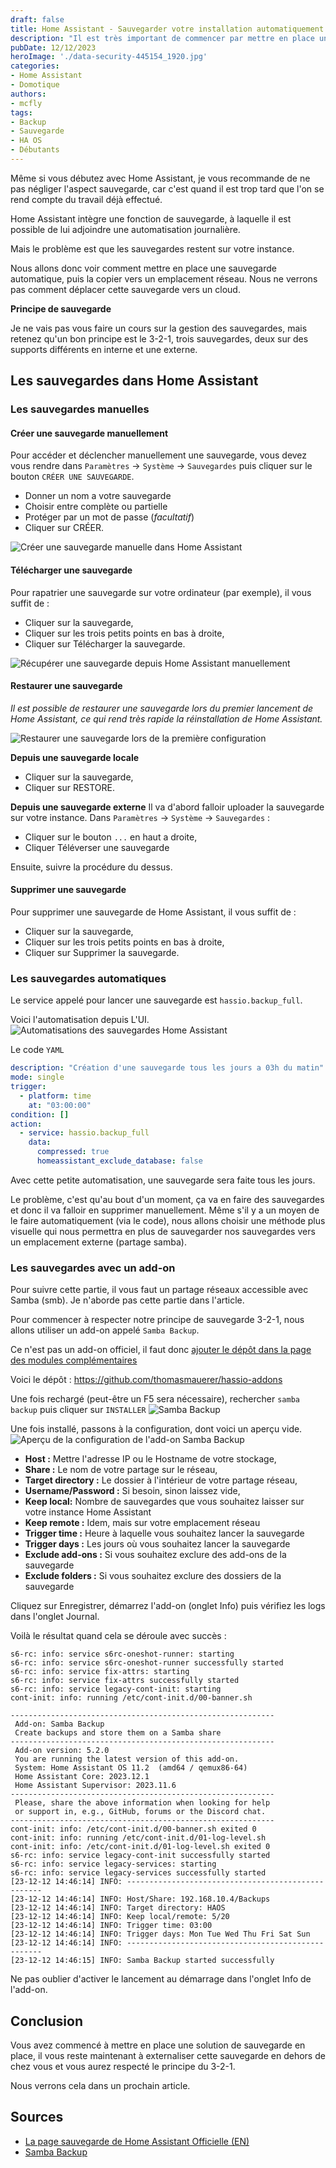 ```yaml
---
draft: false
title: Home Assistant - Sauvegarder votre installation automatiquement
description: "Il est très important de commencer par mettre en place une sauvegarde automatique de votre installation, pour ne pas avoir à tout recommencer. C'est ce que nous allons voir dans cet article"
pubDate: 12/12/2023
heroImage: './data-security-445154_1920.jpg'
categories: 
- Home Assistant
- Domotique
authors: 
- mcfly
tags:
- Backup
- Sauvegarde
- HA OS
- Débutants
---
```


Même si vous débutez avec Home Assistant, je vous recommande de ne pas négliger l'aspect sauvegarde, car c'est quand il est trop tard que l'on se rend compte du travail déjà effectué.

Home Assistant intègre une fonction de sauvegarde, à laquelle il est possible de lui adjoindre une automatisation journalière.

Mais le problème est que les sauvegardes restent sur votre instance.

Nous allons donc voir comment mettre en place une sauvegarde automatique, puis la copier vers un emplacement réseau. Nous ne verrons pas comment déplacer cette sauvegarde vers un cloud.

**Principe de sauvegarde**

Je ne vais pas vous faire un cours sur la gestion des sauvegardes, mais retenez qu'un bon principe est le 3-2-1, trois sauvegardes, deux sur des supports différents en interne et une externe.

## Les sauvegardes dans Home Assistant
### Les sauvegardes manuelles
#### Créer une sauvegarde manuellement
Pour accéder et déclencher manuellement une sauvegarde, vous devez vous rendre dans `Paramètres` -> `Système` -> `Sauvegardes` puis cliquer sur le bouton `CRÉER UNE SAUVEGARDE`.

* Donner un nom a votre sauvegarde
* Choisir entre complète ou partielle
* Protéger par un mot de passe (*facultatif*)
* Cliquer sur CRÉER.

![Créer une sauvegarde manuelle dans Home Assistant](./img/creer_sauvegarde_manuelle_home_assistant.gif "Créer une sauvegarde manuelle dans Home Assistant")

#### Télécharger une sauvegarde
Pour rapatrier une sauvegarde sur votre ordinateur (par exemple), il vous suffit de :
* Cliquer sur la sauvegarde,
* Cliquer sur les trois petits points en bas à droite,
* Cliquer sur Télécharger la sauvegarde.

![Récupérer une sauvegarde depuis Home Assistant manuellement](./img/telecharger_sauvegarde_home_assistant.gif "Récupérer une sauvegarde depuis Home Assistant manuellement")

#### Restaurer une sauvegarde
*Il est possible de restaurer une sauvegarde lors du premier lancement de Home Assistant, ce qui rend très rapide la réinstallation de Home Assistant.*

![Restaurer une sauvegarde lors de la première configuration](./img/restaurer_premiere_configuration.png "Restaurer une sauvegarde lors de la première configuration")

**Depuis une sauvegarde locale**
* Cliquer sur la sauvegarde,
* Cliquer sur RESTORE.

**Depuis une sauvegarde externe**
Il va d'abord falloir uploader la sauvegarde sur votre instance.
Dans `Paramètres` -> `Système` -> `Sauvegardes` :
* Cliquer sur le bouton `...` en haut a droite,
* Cliquer Téléverser une sauvegarde

Ensuite, suivre la procédure du dessus.

#### Supprimer une sauvegarde
Pour supprimer une sauvegarde de Home Assistant, il vous suffit de :
* Cliquer sur la sauvegarde,
* Cliquer sur les trois petits points en bas à droite,
* Cliquer sur Supprimer la sauvegarde.

### Les sauvegardes automatiques

Le service appelé pour lancer une sauvegarde est `hassio.backup_full`.

Voici l'automatisation depuis L'UI.
![Automatisations des sauvegardes Home Assistant](./img/automatisation_sauvegarde.png)

Le code `YAML`
```yaml
description: "Création d'une sauvegarde tous les jours a 03h du matin"
mode: single
trigger:
  - platform: time
    at: "03:00:00"
condition: []
action:
  - service: hassio.backup_full
    data:
      compressed: true
      homeassistant_exclude_database: false
```

Avec cette petite automatisation, une sauvegarde sera faite tous les jours.

Le problème, c'est qu'au bout d'un moment, ça va en faire des sauvegardes et donc il va falloir en supprimer manuellement. Même s'il y a un moyen de le faire automatiquement (via le code), nous allons choisir une méthode plus visuelle qui nous permettra en plus de sauvegarder nos sauvegardes vers un emplacement externe (partage samba).

### Les sauvegardes avec un add-on

<Alert type="info">Pour suivre cette partie, il vous faut un partage réseaux accessible avec Samba (smb). Je n'aborde pas cette partie dans l'article.</Alert>

Pour commencer à respecter notre principe de sauvegarde 3-2-1, nous allons utiliser un add-on appelé `Samba Backup`.

Ce n'est pas un add-on officiel, il faut donc [ajouter le dépôt dans la page des modules complémentaires](/blog/ha_addons/#Depuis-une-source-externe)

Voici le dépôt : https://github.com/thomasmauerer/hassio-addons

Une fois rechargé (peut-être un F5 sera nécessaire), rechercher `samba backup` puis cliquer sur `INSTALLER`
![Samba Backup](./img/samba_backup.png)

Une fois installé, passons à la configuration, dont voici un aperçu vide.
![Aperçu de la configuration de l'add-on Samba Backup](./img/samba_backup_configuration.gif)

* **Host :** Mettre l'adresse IP ou le Hostname de votre stockage,
* **Share :** Le nom de votre partage sur le réseau,
* **Target directory :** Le dossier à l'intérieur de votre partage réseau,
* **Username/Password :** Si besoin, sinon laissez vide,
* **Keep local:** Nombre de sauvegardes que vous souhaitez laisser sur votre instance Home Assistant
* **Keep remote :** Idem, mais sur votre emplacement réseau
* **Trigger time :** Heure à laquelle vous souhaitez lancer la sauvegarde
* **Trigger days :** Les jours où vous souhaitez lancer la sauvegarde
* **Exclude add-ons :** Si vous souhaitez exclure des add-ons de la sauvegarde
* **Exclude folders :** Si vous souhaitez exclure des dossiers de la sauvegarde


Cliquez sur Enregistrer, démarrez l'add-on (onglet Info) puis vérifiez les logs dans l'onglet Journal.

Voilà le résultat quand cela se déroule avec succès :
```
s6-rc: info: service s6rc-oneshot-runner: starting
s6-rc: info: service s6rc-oneshot-runner successfully started
s6-rc: info: service fix-attrs: starting
s6-rc: info: service fix-attrs successfully started
s6-rc: info: service legacy-cont-init: starting
cont-init: info: running /etc/cont-init.d/00-banner.sh

-----------------------------------------------------------
 Add-on: Samba Backup
 Create backups and store them on a Samba share
-----------------------------------------------------------
 Add-on version: 5.2.0
 You are running the latest version of this add-on.
 System: Home Assistant OS 11.2  (amd64 / qemux86-64)
 Home Assistant Core: 2023.12.1
 Home Assistant Supervisor: 2023.11.6
-----------------------------------------------------------
 Please, share the above information when looking for help
 or support in, e.g., GitHub, forums or the Discord chat.
-----------------------------------------------------------
cont-init: info: /etc/cont-init.d/00-banner.sh exited 0
cont-init: info: running /etc/cont-init.d/01-log-level.sh
cont-init: info: /etc/cont-init.d/01-log-level.sh exited 0
s6-rc: info: service legacy-cont-init successfully started
s6-rc: info: service legacy-services: starting
s6-rc: info: service legacy-services successfully started
[23-12-12 14:46:14] INFO: ---------------------------------------------------
[23-12-12 14:46:14] INFO: Host/Share: 192.168.10.4/Backups
[23-12-12 14:46:14] INFO: Target directory: HAOS
[23-12-12 14:46:14] INFO: Keep local/remote: 5/20
[23-12-12 14:46:14] INFO: Trigger time: 03:00
[23-12-12 14:46:14] INFO: Trigger days: Mon Tue Wed Thu Fri Sat Sun
[23-12-12 14:46:14] INFO: ---------------------------------------------------
[23-12-12 14:46:15] INFO: Samba Backup started successfully
```
Ne pas oublier d'activer le lancement au démarrage dans l'onglet Info de l'add-on.

## Conclusion

Vous avez commencé à mettre en place une solution de sauvegarde en place, il vous reste maintenant à externaliser cette sauvegarde en dehors de chez vous et vous aurez respecté le principe du 3-2-1.

Nous verrons cela dans un prochain article.

## Sources
* [La page sauvegarde de Home Assistant Officielle (EN)](https://www.home-assistant.io/integrations/backup/)
* [Samba Backup](https://github.com/thomasmauerer/hassio-addons/tree/master/samba-backup)
